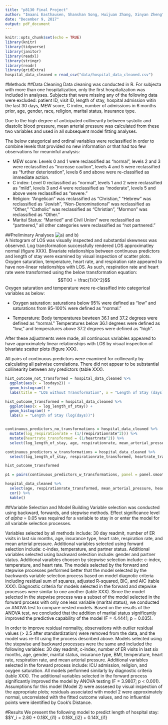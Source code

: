 ```yaml
---
title: "p8130 Final Project"
author: "Imaani Easthausen, Shanshan Song, Huijuan Zhang, Xinyan Zheng"
date: "December 9, 2017"
output: pdf_document
---
```


```r
knitr::opts_chunk$set(echo = TRUE)
library(knitr)
library(tidyverse)
library(janitor)
library(readxl)
library(stringr)
library(readr)
library(gridExtra)
hospital_data_cleaned = read_csv("data/hospital_data_cleaned.csv")
```



#Methods
##Data Cleaning
Data cleaning was conducted in R. For subjecta with more than one hospitalization, only the first hospitalization was included in analyses. Subjects that were missing any of the following data were excluded: patient ID, visit ID, length of stay, hospital admission witin the last 30 days, MEW score, C index, number of admissions in 6 months prior, age, gender, race, religion, marital status, insurance type.

Due to the high degree of anticipated collinearity between systolic and diastolic blood pressure, mean arterial pressure was calculated from these two variables and used in all subsequent model fitting analyses.  

The below categorical and ordinal variables were reclassified in order to combine levels that provided no new information or that had too few observations for meaninful analysis:
 
 * MEW score: Levels 0 and 1 were reclassified as "normal", levels 2 and 3 were reclassified as "increase caution", levels 4 and 5 were reclassified as "further deterioration", levels 6 and above were re-classified as immediate action.
 * C index: Level 0 reclassified as "normal", levels 1 and 2 were reclassified as "mild", levels 3 and 4 were reclassified as "moderate", levels 5 and above were reclassified as "severe."
 * Religion: "Angelican" was reclassified as "Christian," "Hebrew" was reclassified as "Jewish", "Non-Denominational" was reclassified as "Other," "Catholic" was reclassified as "Christian", "Mormon" was reclassified as "Other."
 * Marital Status: "Married" and Civil Union" were reclassified as "partnered," all other categories were reclassified as "not partnered."

##Preliminary Analyses
![a) and b)](transform_fig/Slide1.jpg)  
A histogram of LOS was visually inspected and substantial skewness was observed. Log transformation successfully rendered LOS approximatley normal (figure XXX). Bivariate relationships between continuous predictors and length of stay were examined by visual inspection of scatter plots. Oxygen saturation, temperature, heart rate, and respiration rate appeared to have non-linear relationships with LOS. As such, respiration rate and heart rate were transformed using the below transformation equation:
$$T(X) = \frac{1}{X^2}$$
Oxygen saturation and temperature were re-classified into categorical variables as below: 

* Oxygen saturation: saturations below 95% were defined as "low" and saturations from 95-100% were defined as "normal."

* Temperature: Body temperatures bewteen 36.1 and 37.2 degrees were defined as "normal." Temperatures below 36.1 degrees were defined as "low," and temperatures above 37.2 degrees were defined as "high".

After these adjustments were made, all continuous variables appeared to have approximately linear relationships with LOS by visual inspection of bivariate scatter plots (figure XXX). 

All pairs of continuous predictors were examined for collinearity by calculating all pairwise correlations. There did not appear to be substantial collinearity between any predictors (table XXX). 

```r
hist_outcome_not_transformed = hospital_data_cleaned %>%
  ggplot(aes(x = losdays2)) +
  geom_histogram() +
  labs(title = "LOS without Transformation", x = "Length of Stay (days)")

hist_outcome_transformed = hospital_data_cleaned %>%
  ggplot(aes(x = log_length_of_stay)) +
  geom_histogram() +
  labs(x = "Length of Stay (log(days))")


continuous_predictors_no_transformations = hospital_data_cleaned %>%
  mutate(log_respirationrate = (1/(respirationrate^2))) %>%
  mutate(heartrate_transformed = (1/heartrate^2)) %>%
  select(log_length_of_stay, age, respirationrate, mean_arterial_pressure, o2sat, temperature, heartrate, bmi)

continuous_predictors_w_transformations = hospital_data_cleaned %>%
  select(log_length_of_stay, respirationrate_transformed, heartrate_transformed, bmi)
```


```r

hist_outcome_transformed

p1 = pairs(continuous_predictors_w_transformations, panel = panel.smooth)

hospital_data_cleaned %>%
  select(age, respirationrate_transformed, mean_arterial_pressure, heartrate_transformed, bmi) %>%
  cor() %>%
  kable()
```

##Variable Selection and Model Building
Variable selection was conducted using backward, forwards, and stepwise methods. Effect significance level of $alpha$ = 0.05 was required for a variable to stay in or enter the model for all variable selection processes. 

Variables selected by all methods include: 30 day readmit, number of ER visits in last six months, age, insurance type, heart rate, respiration rate, and mean arterial pressure. Additional variables selected using forward selection include: c-index, temperature, and partner status. Additional variables selected using backward selection include: gender and partner status. Additional varaibles choosen by stepwise selection include: c-index, temperature, and heart rate. The models selected by the forward and stepwise processes performed better that the model selected by the backwards variable selection process based on model diagnotic criteria including residual sum of squares, adjusted R-squared, BIC, and AIC (table XXX). Diagnostic criteria for models selected in the forward and stepwise processes were similar to one another (table XXX). Since the model selected in the stepwise process was a subset of the model selected in the forward process with only one less variable (marital status), we conducted an ANOVA test to compare nested models. Based on the results of the ANOVA test, we concluded that the addition of marital status significantly improved the predictive capability of the model (F = 4.4441; p = 0.035). 


In order to improve residual normality, observations with outlier residual values (> 2.5 after standardization) were removed from the data, and the model was re-fit using the process described above. Models selected using the stepwise and backward processes were the same and included the following variables: 30 day readmit, c-index, number of ER visits in last six months, age, gender, marital status, insurance type, BMI, temperature, heart rate, respiration rate, and mean arterial pressure. Additional variables selected in the forward process include: ICU admission, religion, and oxygen saturation. All models performed similarly by diagnostic criteria (table XXX). The additional variables selected in the forward process significantly improved the model by ANOVA testing (F = 3.9807; p < 0.001). Assumptions for this model (Model 2) were asssesed by visual inspection of the appropriate plots; residuals associated with model 2 were approximately normal, uncorrelated with the fitted outcome values, and no influential points were identified by Cook's Distance.  

#Results
We present the following model to predict length of hospital stay:
$$Y_i = 2.80 + 0.18X_{i1} + 0.18X_{i2} + 0.14X_{i1}








 